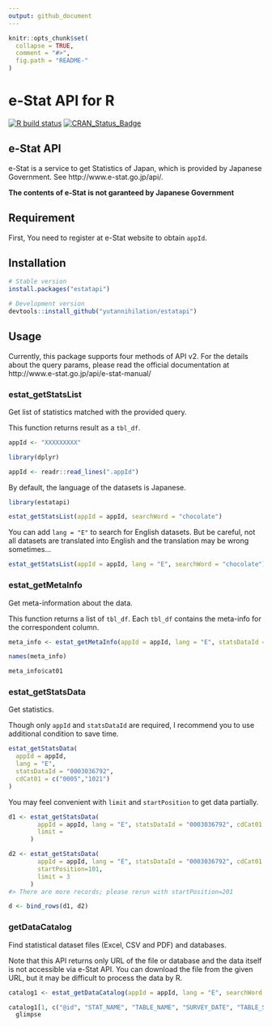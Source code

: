 ```yaml
---
output: github_document
---
```


<!-- README.md is generated from README.Rmd. Please edit that file -->

```r
knitr::opts_chunk$set(
  collapse = TRUE,
  comment = "#>",
  fig.path = "README-"
)
```
e-Stat API for R
==========================
<!-- badges: start -->
[![R build status](https://github.com/yutannihilation/estatapi/workflows/R-CMD-check/badge.svg)](https://github.com/yutannihilation/estatapi/actions)
[![CRAN_Status_Badge](https://www.r-pkg.org/badges/version/estatapi)](http://cran.r-project.org/package=estatapi)
<!-- badges: end -->

## e-Stat API

e-Stat is a service to get Statistics of Japan, which is provided by Japanese Government. See http://www.e-stat.go.jp/api/.

**The contents of e-Stat is not garanteed by Japanese Government**

## Requirement

First, You need to register at e-Stat website to obtain `appId`.

## Installation

```r
# Stable version
install.packages("estatapi")

# Development version
devtools::install_github("yutannihilation/estatapi")
```

## Usage

Currently, this package supports four methods of API v2. For the details about the query params, please read the official documentation at http://www.e-stat.go.jp/api/e-stat-manual/

### estat_getStatsList

Get list of statistics matched with the provided query.

This function returns result as a `tbl_df`.

```r
appId <- "XXXXXXXXX"
```

```r
library(dplyr)

appId <- readr::read_lines(".appId")
```

By default, the language of the datasets is Japanese.

```r
library(estatapi)

estat_getStatsList(appId = appId, searchWord = "chocolate")
```

You can add `lang = "E"` to search for English datasets. But be careful, not all datasets are translated into English and the translation may be wrong sometimes...

```r
estat_getStatsList(appId = appId, lang = "E", searchWord = "chocolate")
```

### estat_getMetaInfo

Get meta-information about the data.

This function returns a list of `tbl_df`. Each `tbl_df` contains the meta-info for the correspondent column.

```r
meta_info <- estat_getMetaInfo(appId = appId, lang = "E", statsDataId = "0003036792")

names(meta_info)

meta_info$cat01
```


### estat_getStatsData

Get statistics.

Though only `appId` and `statsDataId` are required, I recommend you to use additional condition to save time.

```r
estat_getStatsData(
  appId = appId,
  lang = "E",
  statsDataId = "0003036792",
  cdCat01 = c("0005","1021")
)
```

You may feel convenient with `limit` and `startPosition` to get data partially.

```r
d1 <- estat_getStatsData(
        appId = appId, lang = "E", statsDataId = "0003036792", cdCat01 = c("0005","1021"),
        limit = 
      )

d2 <- estat_getStatsData(
        appId = appId, lang = "E", statsDataId = "0003036792", cdCat01 = c("0005","1021"),
        startPosition=101,
        limit = 3
      )
#> There are more records; please rerun with startPosition=201

d <- bind_rows(d1, d2)
```

### getDataCatalog

Find statistical dataset files (Excel, CSV and PDF) and databases.

Note that this API returns only URL of the file or database and the data itself is not accessible via e-Stat API.
You can download the file from the given URL, but it may be difficult to process the data by R.

```r
catalog1 <- estat_getDataCatalog(appId = appId, lang = "E", searchWord = "beef", dataType = c("PDF", "XLS"))

catalog1[1, c("@id", "STAT_NAME", "TABLE_NAME", "SURVEY_DATE", "TABLE_SUB_CATEGORY1", "DATASET_NAME", "NAME", "LANDING_PAGE", "URL", "FORMAT")] %>%
  glimpse
```
